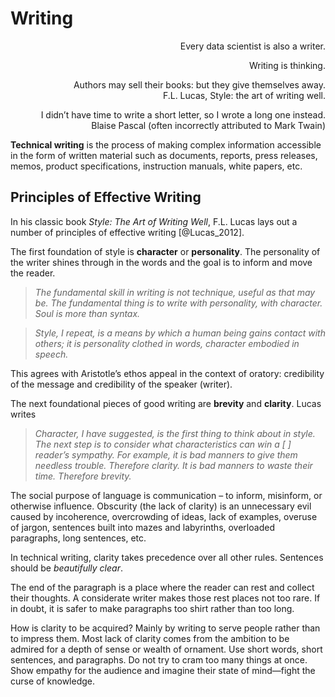 <style>
.flushright {
   text-align: right;
}
</style>

# Writing {#sec-writing}


<!---
Google technical writing course: https://developers.google.com/tech-writing
Duke University scientific writing tutorial: https://sites.duke.edu/scientificwriting/

Ten principles of technical writing: https://www.writerswrite.co.za/ten-principles-of-effective-writing/

--->


:::: {.callout-tip title="Quotes"}
::: {.flushright}
Every data scientist is also a writer.


Writing is thinking.


Authors may sell their books: but they give themselves away.\
[F.L. Lucas, Style: the art of writing well.]{.quoteauthor}


I didn't have time to write a short letter, so I wrote a long one instead.\
[Blaise Pascal (often incorrectly attributed to Mark Twain)]{.quoteauthor}
:::
::::

**Technical writing** is the process of making complex information accessible in
the form of written material such as documents, reports, press releases, memos, 
product specifications, instruction manuals, white papers, etc.


## Principles of Effective Writing

In his classic book *Style: The Art of Writing Well*, F.L. Lucas lays out a
number of principles of effective writing [@Lucas_2012]. 

The first foundation of style is **character** or **personality**. The personality
of the writer shines through in the words and the goal is to inform and move
the reader. 

>*The fundamental skill in writing is not technique, useful as that may be. The
fundamental thing is to write with personality, with character. Soul is more 
than syntax.*

>*Style, I repeat, is a means by which a human being gains contact with others; 
it is personality clothed in words, character embodied in speech.*

This agrees with Aristotle's ethos appeal in the context of oratory: credibility 
of the message and credibility of the speaker (writer). 

The next foundational pieces of good writing are **brevity** and **clarity**. 
Lucas writes

>*Character, I have suggested, is the first thing to think about in style. The
next step is to consider what characteristics can win a [ ] reader's sympathy.
For example, it is bad manners to give them needless trouble. Therefore clarity. 
It is bad manners to waste their time. Therefore brevity.*

The social purpose of language is communication -- to inform, misinform, or
otherwise influence. Obscurity (the lack of clarity) is an unnecessary evil caused
by incoherence, overcrowding of ideas, lack of examples, overuse of jargon, 
sentences built into mazes and labyrinths, overloaded paragraphs, long sentences,
etc.

In technical writing, clarity takes precedence over all other rules. Sentences
should be *beautifully clear*.

The end of the paragraph is a place where the reader can rest and collect their
thoughts. A considerate writer makes those rest places not too rare. If in doubt,
it is safer to make paragraphs too shirt rather than too long.

How is clarity to be acquired? Mainly by writing to serve people rather than 
to impress them. Most lack of clarity comes from the ambition to be admired for 
a depth of sense or wealth of ornament. Use short words, short sentences, and
paragraphs. Do not try to cram too many things at once. Show empathy for the
audience and imagine their state of mind---fight the curse of knowledge.



